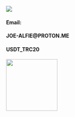 ![](contacts.jpg)

#### Email:

#### JOE-ALFIE@PROTON.ME

#### USDT_TRC20

![](qr.png){width="140"}

